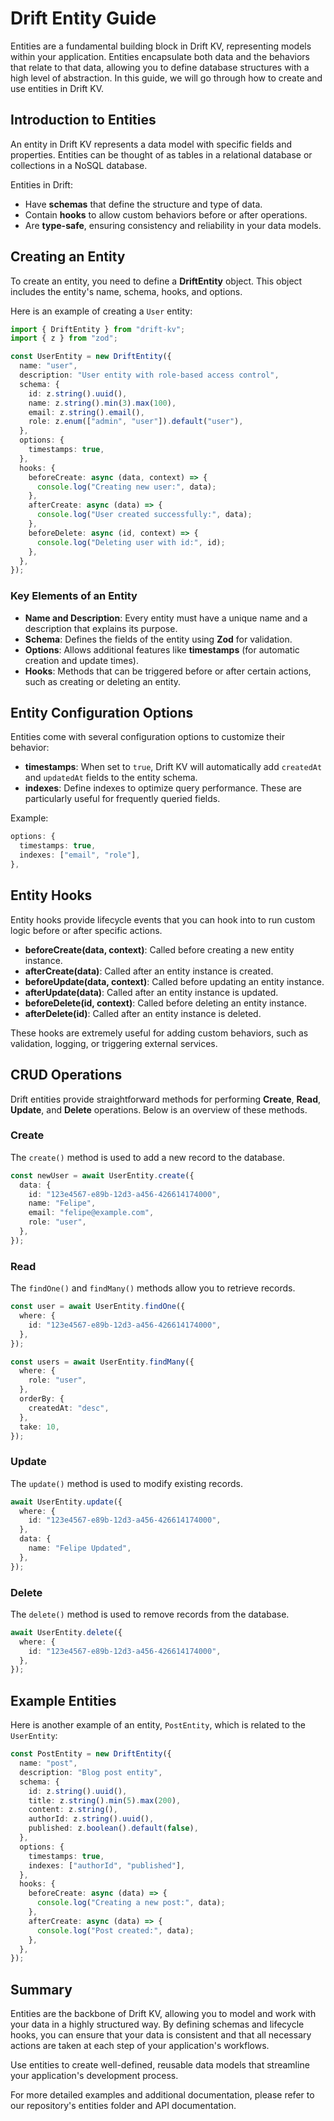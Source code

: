 # Drift Entity Guide

Entities are a fundamental building block in Drift KV, representing models within your application. Entities encapsulate both data and the behaviors that relate to that data, allowing you to define database structures with a high level of abstraction. In this guide, we will go through how to create and use entities in Drift KV.

## Introduction to Entities
An entity in Drift KV represents a data model with specific fields and properties. Entities can be thought of as tables in a relational database or collections in a NoSQL database.

Entities in Drift:
- Have **schemas** that define the structure and type of data.
- Contain **hooks** to allow custom behaviors before or after operations.
- Are **type-safe**, ensuring consistency and reliability in your data models.

## Creating an Entity
To create an entity, you need to define a **DriftEntity** object. This object includes the entity's name, schema, hooks, and options.

Here is an example of creating a `User` entity:

```typescript
import { DriftEntity } from "drift-kv";
import { z } from "zod";

const UserEntity = new DriftEntity({
  name: "user",
  description: "User entity with role-based access control",
  schema: {
    id: z.string().uuid(),
    name: z.string().min(3).max(100),
    email: z.string().email(),
    role: z.enum(["admin", "user"]).default("user"),
  },
  options: {
    timestamps: true,
  },
  hooks: {
    beforeCreate: async (data, context) => {
      console.log("Creating new user:", data);
    },
    afterCreate: async (data) => {
      console.log("User created successfully:", data);
    },
    beforeDelete: async (id, context) => {
      console.log("Deleting user with id:", id);
    },
  },
});
```

### Key Elements of an Entity
- **Name and Description**: Every entity must have a unique name and a description that explains its purpose.
- **Schema**: Defines the fields of the entity using **Zod** for validation.
- **Options**: Allows additional features like **timestamps** (for automatic creation and update times).
- **Hooks**: Methods that can be triggered before or after certain actions, such as creating or deleting an entity.

## Entity Configuration Options
Entities come with several configuration options to customize their behavior:

- **timestamps**: When set to `true`, Drift KV will automatically add `createdAt` and `updatedAt` fields to the entity schema.
- **indexes**: Define indexes to optimize query performance. These are particularly useful for frequently queried fields.

Example:

```typescript
options: {
  timestamps: true,
  indexes: ["email", "role"],
},
```

## Entity Hooks
Entity hooks provide lifecycle events that you can hook into to run custom logic before or after specific actions.

- **beforeCreate(data, context)**: Called before creating a new entity instance.
- **afterCreate(data)**: Called after an entity instance is created.
- **beforeUpdate(data, context)**: Called before updating an entity instance.
- **afterUpdate(data)**: Called after an entity instance is updated.
- **beforeDelete(id, context)**: Called before deleting an entity instance.
- **afterDelete(id)**: Called after an entity instance is deleted.

These hooks are extremely useful for adding custom behaviors, such as validation, logging, or triggering external services.

## CRUD Operations
Drift entities provide straightforward methods for performing **Create**, **Read**, **Update**, and **Delete** operations. Below is an overview of these methods.

### Create
The `create()` method is used to add a new record to the database.

```typescript
const newUser = await UserEntity.create({
  data: {
    id: "123e4567-e89b-12d3-a456-426614174000",
    name: "Felipe",
    email: "felipe@example.com",
    role: "user",
  },
});
```

### Read
The `findOne()` and `findMany()` methods allow you to retrieve records.

```typescript
const user = await UserEntity.findOne({
  where: {
    id: "123e4567-e89b-12d3-a456-426614174000",
  },
});

const users = await UserEntity.findMany({
  where: {
    role: "user",
  },
  orderBy: {
    createdAt: "desc",
  },
  take: 10,
});
```

### Update
The `update()` method is used to modify existing records.

```typescript
await UserEntity.update({
  where: {
    id: "123e4567-e89b-12d3-a456-426614174000",
  },
  data: {
    name: "Felipe Updated",
  },
});
```

### Delete
The `delete()` method is used to remove records from the database.

```typescript
await UserEntity.delete({
  where: {
    id: "123e4567-e89b-12d3-a456-426614174000",
  },
});
```

## Example Entities
Here is another example of an entity, `PostEntity`, which is related to the `UserEntity`:

```typescript
const PostEntity = new DriftEntity({
  name: "post",
  description: "Blog post entity",
  schema: {
    id: z.string().uuid(),
    title: z.string().min(5).max(200),
    content: z.string(),
    authorId: z.string().uuid(),
    published: z.boolean().default(false),
  },
  options: {
    timestamps: true,
    indexes: ["authorId", "published"],
  },
  hooks: {
    beforeCreate: async (data) => {
      console.log("Creating a new post:", data);
    },
    afterCreate: async (data) => {
      console.log("Post created:", data);
    },
  },
});
```

## Summary
Entities are the backbone of Drift KV, allowing you to model and work with your data in a highly structured way. By defining schemas and lifecycle hooks, you can ensure that your data is consistent and that all necessary actions are taken at each step of your application's workflows.

Use entities to create well-defined, reusable data models that streamline your application's development process.

For more detailed examples and additional documentation, please refer to our repository's entities folder and API documentation.
